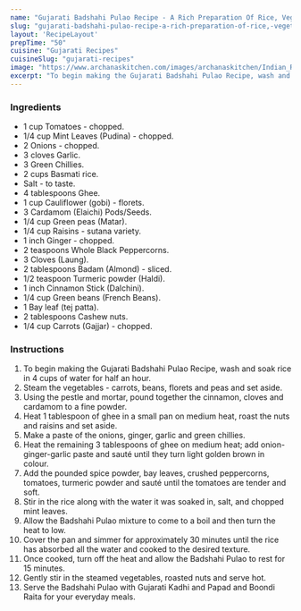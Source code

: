 ---
name: "Gujarati Badshahi Pulao Recipe - A Rich Preparation Of Rice, Vegetables, Nuts And Spices"
slug: "gujarati-badshahi-pulao-recipe-a-rich-preparation-of-rice,-vegetables,-nuts-and-spices"
layout: 'RecipeLayout'
prepTime: "50"
cuisine: "Gujarati Recipes﻿"
cuisineSlug: "gujarati-recipes"
image: "https://www.archanaskitchen.com/images/archanaskitchen/Indian_Rice/Gujarati_Badshahi_Pulao_A_Rich_Preparation_Of_Rice_Vegetables_Nuts_And_Spices_-1.jpg"
excerpt: "To begin making the Gujarati Badshahi Pulao Recipe, wash and soak rice in 4 cups of water for half an hour"
---

### Ingredients

- 1 cup Tomatoes - chopped.
- 1/4 cup Mint Leaves (Pudina) - chopped.
- 2 Onions - chopped.
- 3 cloves Garlic.
- 3 Green Chillies.
- 2 cups Basmati rice.
- Salt - to taste.
- 4 tablespoons Ghee.
- 1 cup Cauliflower (gobi) - florets.
- 3 Cardamom (Elaichi) Pods/Seeds.
- 1/4 cup Green peas (Matar).
- 1/4 cup Raisins - sutana variety.
- 1 inch Ginger - chopped.
- 2 teaspoons Whole Black Peppercorns.
- 3 Cloves (Laung).
- 2 tablespoons Badam (Almond) - sliced.
- 1/2 teaspoon Turmeric powder (Haldi).
- 1 inch Cinnamon Stick (Dalchini).
- 1/4 cup Green beans (French Beans).
- 1 Bay leaf (tej patta).
- 2 tablespoons Cashew nuts.
- 1/4 cup Carrots (Gajjar) - chopped.

### Instructions

1. To begin making the Gujarati Badshahi Pulao Recipe, wash and soak rice in 4 cups of water for half an hour.
1. Steam the vegetables -  carrots, beans, florets and peas and set aside.
1. Using the pestle and mortar, pound together the cinnamon, cloves and cardamom to a fine powder.
1. Heat 1 tablespoon of ghee in a small pan on medium heat, roast the nuts and raisins and set aside.
1. Make a paste of the onions, ginger, garlic and green chillies.
1. Heat the remaining 3 tablespoons of ghee on medium heat; add onion-ginger-garlic paste and sauté until they turn light golden brown in colour.
1. Add the pounded spice powder, bay leaves, crushed peppercorns, tomatoes, turmeric powder and sauté until the tomatoes are tender and soft.
1. Stir in the rice along with the water it was soaked in, salt, and chopped mint leaves.
1. Allow the Badshahi Pulao mixture to come to a boil and then turn the heat to low.
1. Cover the pan and simmer for approximately 30 minutes until the rice has absorbed all the water and cooked to the desired texture.
1. Once cooked, turn off the heat and allow the Badshahi Pulao to rest for 15 minutes.
1. Gently stir in the steamed vegetables, roasted nuts and serve hot.
1. Serve the Badshahi Pulao with Gujarati Kadhi and Papad and Boondi Raita for your everyday meals.
